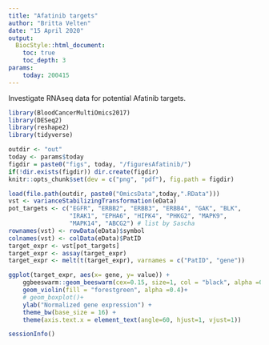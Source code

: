```yaml
---
title: "Afatinib targets"
author: "Britta Velten"
date: "15 April 2020"
output:
  BiocStyle::html_document:
    toc: true
    toc_depth: 3
params: 
    today: 200415
---
```


Investigate RNAseq data for potential Afatinib targets.
```r
library(BloodCancerMultiOmics2017)
library(DESeq2)
library(reshape2)
library(tidyverse)
```

```r
outdir <- "out"
today <- params$today
figdir = paste0("figs", today, "/figuresAfatinib/")
if(!dir.exists(figdir)) dir.create(figdir)
knitr::opts_chunk$set(dev = c("png", "pdf"), fig.path = figdir)
```


```r
load(file.path(outdir, paste0("OmicsData",today,".RData")))
vst <- varianceStabilizingTransformation(eData)
pot_targets <- c("EGFR", "ERBB2", "ERBB3", "ERBB4", "GAK", "BLK",
                 "IRAK1", "EPHA6", "HIPK4", "PHKG2", "MAPK9",
                 "MAPK14", "ABCG2") # list by Sascha
rownames(vst) <- rowData(eData)$symbol
colnames(vst) <- colData(eData)$PatID
target_expr <- vst[pot_targets]
target_expr <- assay(target_expr) 
target_expr <- melt(t(target_expr), varnames = c("PatID", "gene"))
```

```r
ggplot(target_expr, aes(x= gene, y= value)) +
    ggbeeswarm::geom_beeswarm(cex=0.15, size=1, col = "black", alpha =0.7)  +
    geom_violin(fill = "forestgreen", alpha =0.4)+
    # geom_boxplot()+
    ylab("Normalized gene expression") +
    theme_bw(base_size = 16) +
    theme(axis.text.x = element_text(angle=60, hjust=1, vjust=1))
```

```r
sessionInfo()
```

